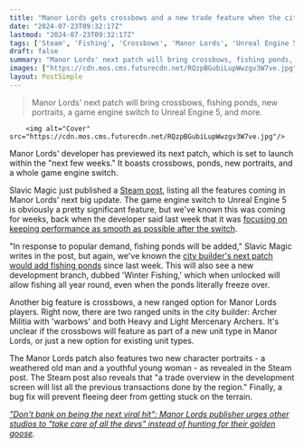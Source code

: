```yaml
---
title: "Manor Lords gets crossbows and a new trade feature when the city builder's next update lands in the 'next few weeks'"
date: "2024-07-23T09:32:17Z"
lastmod: "2024-07-23T09:32:17Z"
tags: ['Steam', 'Fishing', 'Crossbows', 'Manor Lords', 'Unreal Engine 5', 'City Builder']
draft: false
summary: "Manor Lords' next patch will bring crossbows, fishing ponds, new portraits, a game engine switch to Unreal Engine 5, and more."
images: ["https://cdn.mos.cms.futurecdn.net/RQzpBGubiLupWwzgv3W7ve.jpg"]
layout: PostSimple
---
```

> Manor Lords' next patch will bring crossbows, fishing ponds, new portraits, a game engine switch to Unreal Engine 5, and more.


        <img alt="Cover" src="https://cdn.mos.cms.futurecdn.net/RQzpBGubiLupWwzgv3W7ve.jpg"/>
        
Manor Lords' developer has previewed its next patch, which is set to launch within the "next few weeks." It boasts crossbows, ponds, new portraits, and a whole game engine switch.

Slavic Magic just published a [Steam post](https://store.steampowered.com/news/app/1363080/view/4374767864888445285), listing all the features coming in Manor Lords' next big update. The game engine switch to Unreal Engine 5 is obviously a pretty significant feature, but we've known this was coming for weeks, back when the developer said last week that it was [focusing on keeping performance as smooth as possible after the switch](https://www.gamesradar.com/games/city-builder/hit-city-builder-manor-lords-is-switching-to-unreal-engine-5-soon-but-its-dev-is-being-careful-about-enabling-performance-heavy-features-to-help-keep-things-running-as-smoothly-as-possible/).

"In response to popular demand, fishing ponds will be added," Slavic Magic writes in the post, but again, we've known the [city builder's next patch would add fishing ponds](https://www.gamesradar.com/games/city-builder/this-is-not-a-drill-manor-lords-fishing-ponds-are-coming-in-the-next-update-since-it-was-requested-a-lot/) since last week. This will also see a new development branch, dubbed 'Winter Fishing,' which when unlocked will allow fishing all year round, even when the ponds literally freeze over.

Another big feature is crossbows, a new ranged option for Manor Lords players. Right now, there are two ranged units in the city builder: Archer Militia with 'warbows' and both Heavy and Light Mercenary Archers. It's unclear if the crossbows will feature as part of a new unit type in Manor Lords, or just a new option for existing unit types.

The Manor Lords patch also features two new character portraits - a weathered old man and a youthful young woman - as revealed in the Steam post. The Steam post also reveals that "a trade overview in the development screen will list all the previous transactions done by the region." Finally, a bug fix will prevent fleeing deer from getting stuck on the terrain.

[<em>"Don't bank on being the next viral hit": Manor Lords publisher urges other studios to "take care of all the devs" instead of hunting for their golden goose</em>](https://www.gamesradar.com/games/city-builder/dont-bank-on-being-the-next-viral-hit-manor-lords-publisher-urges-other-studios-to-take-care-of-all-the-devs-instead-of-hunting-for-their-golden-goose/)*.*
        